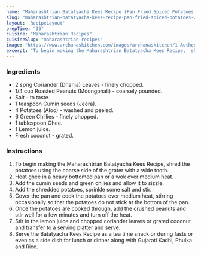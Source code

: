 ---
name: "Maharashtrian Batatyacha Kees Recipe (Pan Fried Spiced Potatoes with Peanuts)"
slug: "maharashtrian-batatyacha-kees-recipe-pan-fried-spiced-potatoes-with-peanuts"
layout: 'RecipeLayout'
prepTime: "35"
cuisine: "Maharashtrian Recipes"
cuisineSlug: "maharashtrian-recipes"
image: "https://www.archanaskitchen.com/images/archanaskitchen/1-Author/Madhuli_Ajay/Batatyacha_Kees.jpg"
excerpt: "To begin making the Maharashtrian Batatyacha Kees Recipe,  shred the potatoes using the coarse side of the grater with a wide tooth"
---

### Ingredients

- 2 sprig Coriander (Dhania) Leaves - finely chopped.
- 1/4 cup Roasted Peanuts (Moongphali) - coarsely pounded.
- Salt - to taste.
- 1 teaspoon Cumin seeds (Jeera).
- 4 Potatoes (Aloo) - washed and peeled.
- 6 Green Chillies - finely chopped.
- 1 tablespoon Ghee.
- 1 Lemon juice.
- Fresh coconut - grated.

### Instructions

1. To begin making the Maharashtrian Batatyacha Kees Recipe,  shred the potatoes using the coarse side of the grater with a wide tooth.
1. Heat ghee in a heavy bottomed pan or a wok over medium heat.
1.  Add the cumin seeds and green chilies and allow it to sizzle.
1.  Add the shredded potatoes, sprinkle some salt and stir.
1. Cover the pan and cook the potatoes over medium heat, stirring occasionally so that the potatoes do not stick at the bottom of the pan.
1. Once the potatoes are cooked through, add the crushed peanuts and stir well for a few minutes and turn off the heat.
1. Stir in the lemon juice and chopped coriander leaves or grated coconut and transfer to a serving platter and serve.
1. Serve the Batatyacha Kees Recipe as a tea time snack or during fasts or even as a side dish for lunch or dinner along with Gujarati Kadhi, Phulka and Rice.
